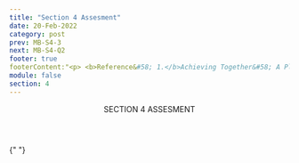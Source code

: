```yaml
---
title: "Section 4 Assesment"
date: 20-Feb-2022
category: post
prev: MB-S4-3
next: MB-S4-Q2
footer: true
footerContent:"<p> <b>Reference&#58; 1.</b>Achieving Together&#58; A Plan to End the HIV Epidemic in Texas. A Status-Neutral Approach&#58; Achieving Together to End the HIV Epidemic. June 18, 2020. Accessed May 19, 2022. https://achievingtogethertx.org/wp-content/uploads/2020/11/Status-Neutral-White-Paper_06182020.pdf</p>"
module: false
section: 4
---
```


<Header>
  SECTION 4<span className="text-red"> ASSESMENT</span>
</Header>

{" "}

<Quiz
  title="Even if someone tests negative for HIV, they can still enter into the HIV care continuum."
  options="True
  False"
  answer="0"
  response="Even if someone tests negative for HIV, they can still discuss preventive care with their healthcare provider<sup>1</sup>"
/>
